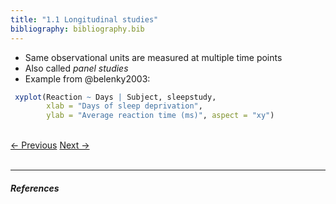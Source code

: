 ```yaml
---
title: "1.1 Longitudinal studies"
bibliography: bibliography.bib
---
```


- Same observational units are measured at multiple time points
- Also called *panel studies*
- Example from @belenky2003:
 
```r
 xyplot(Reaction ~ Days | Subject, sleepstudy,
        xlab = "Days of sleep deprivation",
        ylab = "Average reaction time (ms)", aspect = "xy")
```

<br>
<a href="01_intro_0.html" class="previous">&larr; Previous</a>
<a href="01_intro_2.html" class="next">Next &rarr;</a>
<br>
<br>
<hr>

##### References
